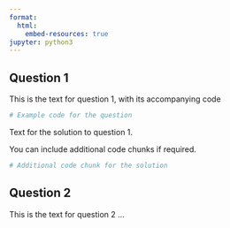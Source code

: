 ```yaml
---
format:
  html:
    embed-resources: true
jupyter: python3 
---
```


## Question 1

This is the text for question 1, with its accompanying code 

```python
# Example code for the question
```

::: {.content-visible when-profile="python-solutions"}
Text for the solution to question 1.

You can include additional code chunks if required.

```python
# Additional code chunk for the solution
```
:::

## Question 2

This is the text for question 2 ...
